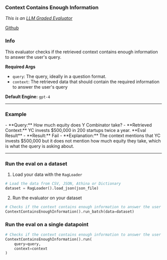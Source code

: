 
### Context Contains Enough Information

_This is an [LLM Graded Evaluator](../why_does_llm_eval_work)_

[Github](https://github.com/athina-ai/athina-evals/blob/main/athina/evals/llm/context_contains_enough_information/evaluator.py)

### Info

This evaluator checks if the retrieved context contains enough information to answer the user's query.

**Required Args**

- `query`: The query, ideally in a question format.
- `context`: The retrieved data that should contain the required information to answer the user's query

**Default Engine:** `gpt-4`

---

### Example

<Callout type='infos'>
- **Query:** How much equity does Y Combinator take?
- **Retrieved Context:** YC invests $500,000 in 200 startups twice a year.

</Callout>

<Callout type='error'>
**Eval Result**
- **Result:** Fail
- **Explanation:** The context mentions that YC invests $500,000 but it does not mention how much equity they take, which is what the query is asking about.

</Callout>

---

### Run the eval on a dataset

1. Load your data with the `RagLoader`

```python
# Load the data from CSV, JSON, Athina or Dictionary
dataset = RagLoader().load_json(json_file)
```

2. Run the evaluator on your dataset

```python
# Checks if the context contains enough information to answer the user query provided
ContextContainsEnoughInformation().run_batch(data=dataset)
```

### Run the eval on a single datapoint

```python
# Checks if the context contains enough information to answer the user query provided
ContextContainsEnoughInformation().run(
    query=query,
    context=context
)
```
